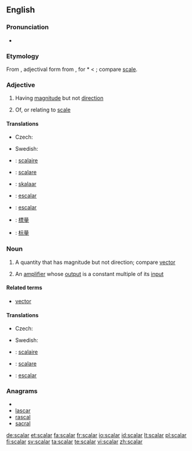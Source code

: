 ==English==
{{wikipedia}}

===Pronunciation===
* {{rhymes|eɪlə(r)}}

===Etymology ===
From {{etyl|la|en}} {{term|scalaris|scālāris|lang=la}}, adjectival form from {{term|scala|scāla|lang=la|a flight of steps, stairs, staircase, ladder, scale}}, for *{{term||scadla}} < {{term|scandere||to climb}}; compare [[scale]].

===Adjective===
{{en-adj|-}}

# {{mathematics}} Having [[magnitude]] but not [[direction]]
# Of, or relating to [[scale]]

====Translations====
{{trans-top|having magnitude}}
* Czech: {{t-|cs|skalární|m}}
{{trans-mid}}
* Swedish: {{t+|sv|skalär}}
{{trans-bottom}}

{{trans-top|relating to scale}}
{{trans-mid}}
{{trans-bottom}}

{{checktrans-top}}
* {{ttbc|fr}}: [[scalaire]]
* {{ttbc|it}}: [[scalare]]
* {{ttbc|et}}: [[skalaar]]
* {{ttbc|es}}: [[escalar]]
* {{ttbc|pt}}: [[escalar]]
* {{ttbc|Mandarin traditional}}: [[標量]]
* {{ttbc|Mandarin simplified}}: [[标量]]
{{trans-bottom}}

===Noun===
{{en-noun}}

# {{mathematics}} A quantity that has magnitude but not direction; compare [[vector]]
# {{electronics}} An [[amplifier]] whose [[output]] is a constant multiple of its [[input]]

====Related terms====
* [[vector]]

====Translations====
{{trans-top|quantity with magnitude}}
* Czech: {{t-|cs|skalár|m}}
{{trans-mid}}
* Swedish: {{t+|sv|skalär|c}}
{{trans-bottom}}

{{checktrans-top}}
* {{ttbc|fr}}: [[scalaire]] {{m}}
* {{ttbc|it}}: [[scalare]] {{m}}
* {{ttbc|pt}}: [[escalar]] {{m}}
{{trans-bottom}}

===Anagrams===
* {{alphagram|aaclrs}}
* [[lascar#English|lascar]]
* [[rascal#English|rascal]]
* [[sacral#English|sacral]]

[[de:scalar]]
[[et:scalar]]
[[fa:scalar]]
[[fr:scalar]]
[[io:scalar]]
[[id:scalar]]
[[lt:scalar]]
[[pl:scalar]]
[[fi:scalar]]
[[sv:scalar]]
[[ta:scalar]]
[[te:scalar]]
[[vi:scalar]]
[[zh:scalar]]